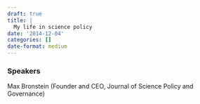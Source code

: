 ```yaml
---
draft: true 
title: |
  My life in science policy
date: '2014-12-04'
categories: []
date-format: medium 
---
```



### Speakers  
Max Bronstein (Founder and CEO, Journal of Science Policy and Governance)



